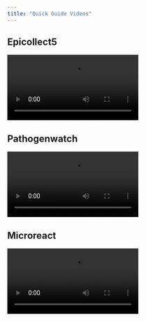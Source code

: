 ```yaml
---
title: "Quick Guide Videos"
---
```


## Epicollect5

![](videos/Epicollect5.mp4)

## Pathogenwatch

![](videos/Pathogenwatch.mp4)


## Microreact

![](videos/Microreact.mp4)


